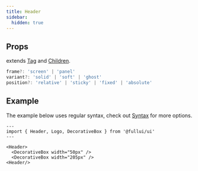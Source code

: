```yaml
---
title: Header
sidebar:
  hidden: true
---
```


## Props
extends [Tag](/utility/tag) and [Children](/utility/children).
```ts
frame?: 'screen' | 'panel'
variant?: 'solid' | 'soft' | 'ghost'
position?: 'relative' | 'sticky' | 'fixed' | 'absolute'
```

## Example
The example below uses regular syntax, check out [Syntax](/overview/syntax) for more options.

```astro live
---
import { Header, Logo, DecorativeBox } from '@fullui/ui'
---

<Header>
  <DecorativeBox width="50px" />
  <DecorativeBox width="205px" />
<Header/>
```